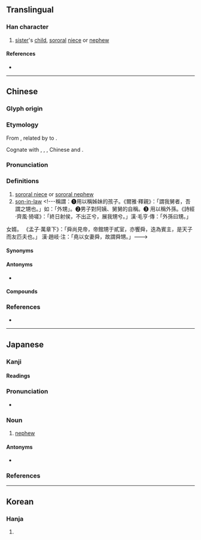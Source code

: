 {{character info}}
==Translingual==

===Han character===
{{Han char|rn=100|rad=生|as=07|sn=12|four=26127|canj=HMWKS|ids=⿰生男}}

# [[sister]]'s [[child]], [[sororal]] [[niece]] or [[nephew]]

====References====
* {{Han ref|kx=0755.140|dkj=21689|dj=1165.110|hdz=42578.050|uh=7525|ud=29989|bh=B563|bd=46435}}

----

==Chinese==
{{zh-forms}}

===Glyph origin===
{{Han etym}}

===Etymology===
From {{inh|zh|sit-pro|*sriŋ||sister}}, related by {{zh-ref|Coblin (1986)}} to {{inh|zh|sit-pro|*s-riŋ ~ s-r(j)aŋ||to live; to be alive; to give birth; raw; green}}.

Cognate with {{cog|bo|སྲིང་མོ}}, {{cog|kfk|riŋz}}, {{cog|jna|śiŋ}}, Chinese {{och-l|生|life, birth}} and {{och-l|姓|family name}}.

===Pronunciation===
{{zh-pron
|m=shēng
|c=saang1,sang1
|mn=qz:sng/tw,xm,zz:seng
|mc=y
|oc=y
|cat=n
}}

===Definitions===
{{zh-hanzi}}

# [[sororal niece]] or [[sororal nephew]]
# [[son-in-law]] <!---稱謂：➊ ​ 用以稱姊妹的孩子。《爾雅·釋親》：「謂我舅者，吾謂之甥也。」如：「外甥」。➋ ​ 男子對阿姨、舅舅的自稱。➌ ​ 用以稱外孫。《詩經·齊風·猗嗟》：「終日射侯，不出正兮，展我甥兮。」漢·毛亨·傳：「外孫曰甥。」

女婿。
《孟子·萬章下》：「舜尚見帝，帝館甥于貳室，亦饗舜，迭為賓主，是天子而友匹夫也。」
漢·趙岐·注：「堯以女妻舜，故謂舜甥。」--->

====Synonyms====
{{zh-dial|外甥}}

====Antonyms====
* {{zh-l|姪}}

====Compounds====
{{zh-der|外甥|外甥女|姨甥|甥女|甥館|舅甥|表甥}}

===References===
* {{R:yue:Hanzi}}

{{zh-cat|Family members}}

----

==Japanese==

===Kanji===
{{ja-kanji|grade=|rs=生07}}

====Readings====
{{ja-readings
|goon=しょう<しやう
|kanon=せい
|kun=おい-, むこ
}}

===Pronunciation===
* {{audio|ja|Ja-oi-nephew.ogg|Audio}}
{{ja-pron|おい|acc=0|acc_ref=SMK2,NHK}}

===Noun===
{{ja-noun|おい}}

# [[nephew]]

====Antonyms====
* {{ja-r|姪|めい}}

===References===
<references/>

{{C|ja|Male family members|sort=おい}}

----

==Korean==

===Hanja===
{{ko-hanja|생질|생}}

# {{rfdef|ko|sort=生07}}